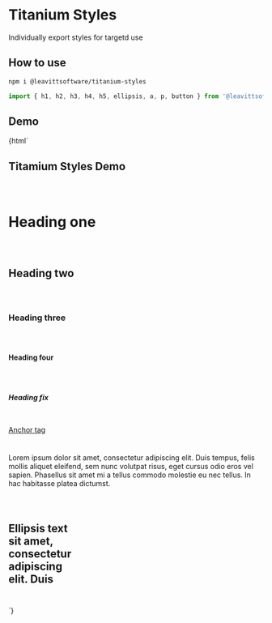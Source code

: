 

<Meta title="UI COMPONENTS/titanium-styles" />

# Titanium Styles

Individually export styles for targetd use

## How to use

```bash
npm i @leavittsoftware/titanium-styles
```

```js
import { h1, h2, h3, h4, h5, ellipsis, a, p, button } from '@leavittsoftware/titanium-styles';
```

## Demo

<Canvas withToolbar>
  <Story name="Docs">
    {html`<style>
        main {
          display: grid;
          grid-auto-flow: row;
          gap: 24px;
          justify-items: start;
        }
        ${h1} ${h2} ${h3} ${h4} ${h5} ${a} ${ellipsis} ${button}
      </style>
      <main>
        <h2 demo>Titamium Styles Demo</h2>
        <h1>Heading one</h1>
        <h2>Heading two</h2>
        <h3>Heading three</h3>
        <h4>Heading four</h4>
        <h5>Heading fix</h5>
        <a href="#">Anchor tag</a>
        <p>
          Lorem ipsum dolor sit amet, consectetur adipiscing elit. Duis tempus, felis mollis aliquet eleifend, sem nunc volutpat risus, eget cursus odio eros
          vel sapien. Phasellus sit amet mi a tellus commodo molestie eu nec tellus. In hac habitasse platea dictumst.
        </p>
        <h2 ellipsis style="max-width: 130px">Ellipsis text sit amet, consectetur adipiscing elit. Duis</h2>
        <mwc-button outlined lowercase label="Lowercase button style"></mwc-button>
      </main>`}
  </Story>
</Canvas>
